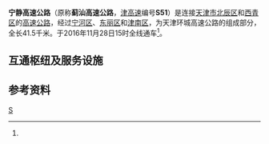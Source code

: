 {{中国高速公路信息框
| 省名 = Tianjin
| 编号 = S51
| 名称 = 宁静高速公路
| 地圖 = 
| 路線簡稱 = 宁静
| 最近通車日期 = 2016年11月28日15时<ref name="open">{{cite web|url=http://house.enorth.com.cn/system/2016/11/29/031361686.shtml|title=南北重要组成路段 宁静高速通车环城高速合龙|publisher=北方网|date=2016-11-29|accessdate=2021-03-13|archive-date=2021-03-23|archive-url=https://web.archive.org/web/20210323121114/http://house.enorth.com.cn/system/2016/11/29/031361686.shtml|dead-url=no}}</ref>
| 规划总里程 = 41.5
| 起點 = [[天津市|天津市]][[北辰区|北辰区]]
| 終點 = [[天津市|天津市]][[西青区|西青区]]
| 出口處數 = 13
| 服务区数 = 1
}}
'''宁静高速公路'''（原称'''蓟汕高速公路'''，[[天津高速公路|津高速]]编号'''S51'''）是连接[[天津市|天津市]][[北辰区|北辰区]]和[[西青区|西青区]]的[[高速公路|高速公路]]，经过[[宁河区|宁河区]]、[[东丽区|东丽区]]和[[津南区|津南区]]，为天津环城高速公路的组成部分，全长41.5千米。于2016年11月28日15时全线通车<ref name="open"/>。
==互通枢纽及服务设施==
{{Start expwy exit box|place=1}}
{{expwy exit item|place=[[天津市|天津市]]<br />[[北辰区|北辰区]]|name=|type=H|road connection={{China Expwy Name|S30|P=Tianjin}}|comment=无西向南及北向东匝道}}
{{expwy exit item|place=[[天津市|天津市]]<br />[[宁河区|宁河区]]|name=未来科技城|type=EH|road connection={{中国省道名|102|P=Tianjin|津芦公路}}<br />{{China Expwy Name|S2|P=Tianjin}}|comment=}}
{{expwy exit item|place=[[天津市|天津市]]<br />[[东丽区|东丽区]]|place rows=7|name=东丽湖西|type=E|road connection={{中国省道名|329|P=Tianjin|金钟路}}|comment=}}
{{expwy exit item|name=东丽湖服务区|type=S|comment=}}
{{expwy exit item|name=华明|type=E|road connection={{中国省道名|103|P=Tianjin|津汉公路}}|comment=}}
{{expwy exit item|name=空港经济区|type=E|road connection={{中国省道名|126|港城大道}}|comment=}}
{{expwy exit item|name=蓟汕高速互通立交|type=H|road connection={{China Expwy Name|S3|P=Tianjin}}|comment=}}
{{expwy exit item|name=金桥|type=E|road connection={{中国国道名|103|[[103国道|津塘公路]]}}<br />{{中国省道名|318|先锋东路}}|comment={{China Expwy Name|S30|P=Tianjin}}方向入，{{China Expwy Name|S50|P=Tianjin}}方向出}}
{{expwy exit item|name=新立|type=E|road connection=[[国家会展中心_(天津)|会展中心]]海河通道<br />{{中国省道名|125|[[天津大道|天津大道]]}}<br />{{中国省道名|105|津沽公路}}|comment={{China Expwy Name|S30|P=Tianjin}}方向入，{{China Expwy Name|S50|P=Tianjin}}方向出}}
{{expwy exit item|place=[[天津市|天津市]]<br />[[津南区|津南区]]|place rows=2|name=辛庄|type=E|road connection=[[国家会展中心_(天津)|会展中心]]海河通道<br />{{中国省道名|105|津沽公路}}<br />{{中国省道名|125|[[天津大道|天津大道]]}}<br />{{中国省道名|318|先锋东路}}<br />{{中国国道名|103|[[103国道|津塘公路]]}}|comment={{China Expwy Name|S50|P=Tianjin}}方向入，{{China Expwy Name|S30|P=Tianjin}}方向出}}
{{expwy exit item|name=天南大|type=E|road connection=微山南路|comment=通往 [[海河教育园区|海河教育园区]]<br />{{China Expwy Name|S30|P=Tianjin}}方向入，{{China Expwy Name|S50|P=Tianjin}}方向出}}
{{expwy exit item|place=[[天津市|天津市]]<br />[[西青区|西青区]]|place rows=2|name=大寺|type=E|road connection=<br />|comment={{China Expwy Name|S50|P=Tianjin}}方向入，{{China Expwy Name|S30|P=Tianjin}}方向出}}
{{expwy exit item|name=津晋互通立交|type=H|road connection={{China Expwy Name|S50|P=Tianjin}}|comment=}}
{{End expwy exit box|place=1}}

==参考资料==
{{reflist}}

{{天津市高速公路}}
{{天津公路交通}}
{{road-stub}}

[[Category:天津市高速公路|S]]